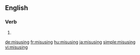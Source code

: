 ==English==

===Verb===
{{head|en|present participle}}

# {{present participle of|misuse|lang=en|nocat=1}}

[[de:misusing]]
[[fr:misusing]]
[[hu:misusing]]
[[ja:misusing]]
[[simple:misusing]]
[[vi:misusing]]
